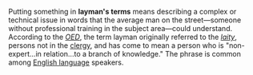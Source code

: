 {{move to wiktionary}}
{{merge|Layman}}
Putting something in '''layman's terms''' means describing a complex or technical issue in words that the average man on the street&mdash;someone without professional training in the subject area&mdash;could understand. According to the ''[[Oxford English Dictionary|OED]]'', the term layman originally referred to the ''[[laity]]'', persons not in the [[clergy]], and has come to mean a person who is "non-expert...in relation...to a branch of knowledge." The phrase is common among [[English language]] speakers.

{{vocab-stub}}